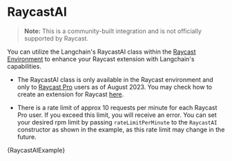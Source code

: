 # RaycastAI

> **Note:** This is a community-built integration and is not officially supported by Raycast.

You can utilize the Langchain's RaycastAI class within the [Raycast Environment](https://developers.raycast.com/api-reference/ai) to enhance your Raycast extension with Langchain's capabilities.

- The RaycastAI class is only available in the Raycast environment and only to [Raycast Pro](https://www.raycast.com/pro) users as of August 2023. You may check how to create an extension for Raycast [here](https://developers.raycast.com/).

- There is a rate limit of approx 10 requests per minute for each Raycast Pro user. If you exceed this limit, you will receive an error. You can set your desired rpm limit by passing `rateLimitPerMinute` to the `RaycastAI` constructor as shown in the example, as this rate limit may change in the future.


<CodeBlock language="typescript">{RaycastAIExample}</CodeBlock>